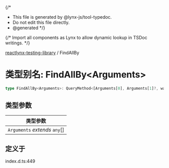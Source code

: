 {/*
* This file is generated by @lynx-js/tool-typedoc.
* Do not edit this file directly.
* @generated
*/}

{/* Import all components as Lynx to allow dynamic lookup in TSDoc writings. */}


[reactlynx-testing-library](/api/reactlynx-testing-library/index.mdx) / FindAllBy

# 类型别名: FindAllBy\<Arguments\>

```ts
type FindAllBy<Arguments>: QueryMethod<[Arguments[0], Arguments[1]?, waitForOptions?], Promise<HTMLElement[]>>;
```

## 类型参数

| 类型参数 |
| ------ |
| `Arguments` *extends* `any`[] |

## 定义于

index.d.ts:449
